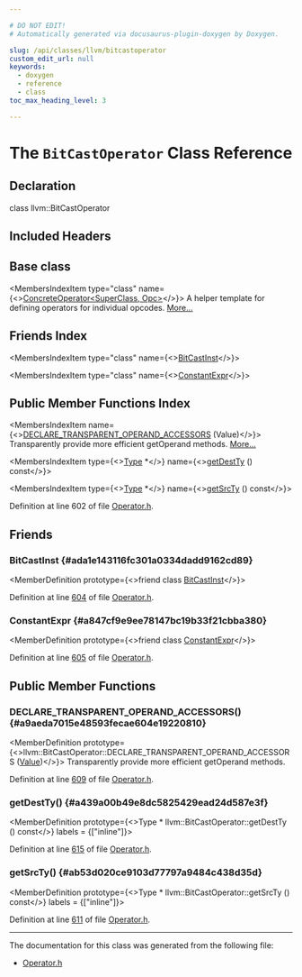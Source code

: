 ```yaml
---

# DO NOT EDIT!
# Automatically generated via docusaurus-plugin-doxygen by Doxygen.

slug: /api/classes/llvm/bitcastoperator
custom_edit_url: null
keywords:
  - doxygen
  - reference
  - class
toc_max_heading_level: 3

---
```





# The `BitCastOperator` Class Reference

<DoxygenPage pluginConfig={pluginConfig}>



## Declaration

<CodeBlock>class llvm::BitCastOperator</CodeBlock>

## Included Headers

<IncludesList>
<IncludesListItem
  filePath="llvm/IR/Operator.h"
  permalink="/docs/api/files/include/include/llvm/include/llvm/ir/operator-h"
  isLocal="true" />
</IncludesList>

## Base class

<MembersIndex>

<MembersIndexItem
  type="class"
  name={<><a href="/docs/api/classes/llvm/concreteoperator">ConcreteOperator&lt;SuperClass, Opc&gt;</a></>}>
A helper template for defining operators for individual opcodes. <a href="/docs/api/classes/llvm/concreteoperator/#details">More...</a>
</MembersIndexItem>

</MembersIndex>

## Friends Index

<MembersIndex>

<MembersIndexItem
  type="class"
  name={<><a href="#ada1e143116fc301a0334dadd9162cd89">BitCastInst</a></>}>
</MembersIndexItem>

<MembersIndexItem
  type="class"
  name={<><a href="#a847cf9e9ee78147bc19b33f21cbba380">ConstantExpr</a></>}>
</MembersIndexItem>

</MembersIndex>

## Public Member Functions Index

<MembersIndex>

<MembersIndexItem
  name={<><a href="#a9aeda7015e48593fecae604e19220810">DECLARE&#95;TRANSPARENT&#95;OPERAND&#95;ACCESSORS</a> (Value)</>}>
Transparently provide more efficient getOperand methods. <a href="#a9aeda7015e48593fecae604e19220810">More...</a>
</MembersIndexItem>

<MembersIndexItem
  type={<><a href="/docs/api/classes/llvm/type">Type</a> &#42;</>}
  name={<><a href="#a439a00b49e8dc5825429ead24d587e3f">getDestTy</a> () const</>}>
</MembersIndexItem>

<MembersIndexItem
  type={<><a href="/docs/api/classes/llvm/type">Type</a> &#42;</>}
  name={<><a href="#ab53d020ce9103d77797a9484c438d35d">getSrcTy</a> () const</>}>
</MembersIndexItem>

</MembersIndex>


Definition at line 602 of file <a href="/docs/api/files/include/include/llvm/include/llvm/ir/operator-h">Operator.h</a>.

<SectionDefinition>

## Friends

### BitCastInst {#ada1e143116fc301a0334dadd9162cd89}

<MemberDefinition
  prototype={<>friend class <a href="/docs/api/classes/llvm/bitcastinst">BitCastInst</a></>}>

Definition at line <a href="/docs/api/files/include/include/llvm/include/llvm/ir/operator-h/#l00604">604</a> of file <a href="/docs/api/files/include/include/llvm/include/llvm/ir/operator-h">Operator.h</a>.
</MemberDefinition>

### ConstantExpr {#a847cf9e9ee78147bc19b33f21cbba380}

<MemberDefinition
  prototype={<>friend class <a href="/docs/api/classes/llvm/constantexpr">ConstantExpr</a></>}>

Definition at line <a href="/docs/api/files/include/include/llvm/include/llvm/ir/operator-h/#l00605">605</a> of file <a href="/docs/api/files/include/include/llvm/include/llvm/ir/operator-h">Operator.h</a>.
</MemberDefinition>

</SectionDefinition>

<SectionDefinition>

## Public Member Functions

### DECLARE&#95;TRANSPARENT&#95;OPERAND&#95;ACCESSORS() {#a9aeda7015e48593fecae604e19220810}

<MemberDefinition
  prototype={<>llvm::BitCastOperator::DECLARE&#95;TRANSPARENT&#95;OPERAND&#95;ACCESSORS (<a href="/docs/api/classes/llvm/value">Value</a>)</>}>
Transparently provide more efficient getOperand methods.

Definition at line <a href="/docs/api/files/include/include/llvm/include/llvm/ir/operator-h/#l00609">609</a> of file <a href="/docs/api/files/include/include/llvm/include/llvm/ir/operator-h">Operator.h</a>.
</MemberDefinition>

### getDestTy() {#a439a00b49e8dc5825429ead24d587e3f}

<MemberDefinition
  prototype={<>Type &#42; llvm::BitCastOperator::getDestTy () const</>}
  labels = {["inline"]}>

Definition at line <a href="/docs/api/files/include/include/llvm/include/llvm/ir/operator-h/#l00615">615</a> of file <a href="/docs/api/files/include/include/llvm/include/llvm/ir/operator-h">Operator.h</a>.
</MemberDefinition>

### getSrcTy() {#ab53d020ce9103d77797a9484c438d35d}

<MemberDefinition
  prototype={<>Type &#42; llvm::BitCastOperator::getSrcTy () const</>}
  labels = {["inline"]}>

Definition at line <a href="/docs/api/files/include/include/llvm/include/llvm/ir/operator-h/#l00611">611</a> of file <a href="/docs/api/files/include/include/llvm/include/llvm/ir/operator-h">Operator.h</a>.
</MemberDefinition>

</SectionDefinition>

<hr/>

The documentation for this class was generated from the following file:

<ul>
<li><a href="/docs/api/files/include/include/llvm/include/llvm/ir/operator-h">Operator.h</a></li>
</ul>

</DoxygenPage>
